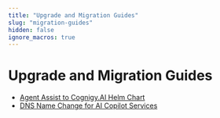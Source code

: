 ```yaml
---
title: "Upgrade and Migration Guides"
slug: "migration-guides"
hidden: false
ignore_macros: true
---
```


# Upgrade and Migration Guides

- [Agent Assist to Cognigy.AI Helm Chart](agent-assist-to-cognigy-ai-helm-chart-migration.mdx)
- [DNS Name Change for AI Copilot Services](ai-copilot-new-dns-names-migration.mdx)
